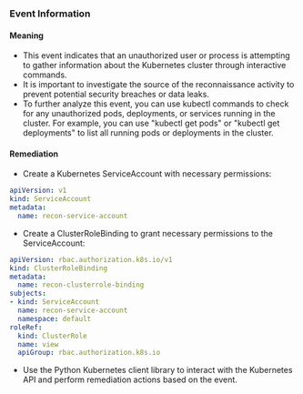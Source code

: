 
### Event Information

#### Meaning

- This event indicates that an unauthorized user or process is attempting to gather information about the Kubernetes cluster through interactive commands.
- It is important to investigate the source of the reconnaissance activity to prevent potential security breaches or data leaks.
- To further analyze this event, you can use kubectl commands to check for any unauthorized pods, deployments, or services running in the cluster. For example, you can use "kubectl get pods" or "kubectl get deployments" to list all running pods or deployments in the cluster.

#### Remediation

- Create a Kubernetes ServiceAccount with necessary permissions:
```yaml
apiVersion: v1
kind: ServiceAccount
metadata:
  name: recon-service-account
```

- Create a ClusterRoleBinding to grant necessary permissions to the ServiceAccount:
```yaml
apiVersion: rbac.authorization.k8s.io/v1
kind: ClusterRoleBinding
metadata:
  name: recon-clusterrole-binding
subjects:
- kind: ServiceAccount
  name: recon-service-account
  namespace: default
roleRef:
  kind: ClusterRole
  name: view
  apiGroup: rbac.authorization.k8s.io
```

- Use the Python Kubernetes client library to interact with the Kubernetes API and perform remediation actions based on the event.


